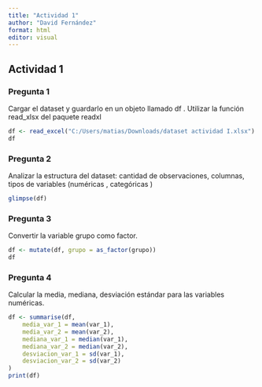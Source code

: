 ```yaml
---
title: "Actividad 1"
author: "David Fernández"
format: html
editor: visual
---
```


## Actividad 1

### Pregunta 1

Cargar el dataset y guardarlo en un objeto llamado df . Utilizar la función read_xlsx del paquete readxl

```r
df <- read_excel("C:/Users/matias/Downloads/dataset actividad I.xlsx")
df
```

### Pregunta 2

Analizar la estructura del dataset: cantidad de observaciones, columnas, tipos de variables (numéricas , categóricas )

```r
glimpse(df)

```

### Pregunta 3

Convertir la variable grupo como factor.

```r
df <- mutate(df, grupo = as_factor(grupo))
df

```
### Pregunta 4

Calcular la media, mediana, desviación estándar para las variables numéricas.

```r
df <- summarise(df, 
    media_var_1 = mean(var_1),
    media_var_2 = mean(var_2),
    mediana_var_1 = median(var_1),
    mediana_var_2 = median(var_2),
    desviacion_var_1 = sd(var_1),
    desviacion_var_2 = sd(var_2)
)
print(df)
```